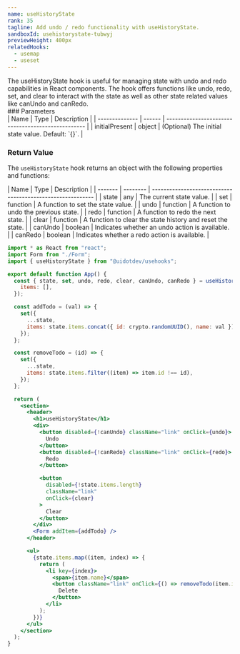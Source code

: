 ```yaml
---
name: useHistoryState
rank: 35
tagline: Add undo / redo functionality with useHistoryState.
sandboxId: usehistorystate-tubwyj
previewHeight: 400px
relatedHooks:
  - usemap
  - useset
---
```



<HookDescription name={frontmatter.name}>
  The useHistoryState hook is useful for managing state with undo and redo
  capabilities in React components. The hook offers functions like undo, redo,
  set, and clear to interact with the state as well as other state related
  values like canUndo and canRedo.
</HookDescription>

<div class="reference">
  ### Parameters

  <div class="table-container">
  | Name           | Type   | Description                                        |
  | -------------- | ------ | -------------------------------------------------- |
  | initialPresent | object | (Optional) The initial state value. Default: `{}`. |
  </div>

  ### Return Value

  The `useHistoryState` hook returns an object with the following properties and functions:

  <div class="table-container">
  | Name    | Type     | Description                                                |
  | ------- | -------- | ---------------------------------------------------------- |
  | state   | any      | The current state value.                                   |
  | set     | function | A function to set the state value.                         |
  | undo    | function | A function to undo the previous state.                     |
  | redo    | function | A function to redo the next state.                         |
  | clear   | function | A function to clear the state history and reset the state. |
  | canUndo | boolean  | Indicates whether an undo action is available.             |
  | canRedo | boolean  | Indicates whether a redo action is available.              |
  </div>
</div>

<CodePreview
  sandboxId={frontmatter.sandboxId}
  previewHeight={frontmatter.previewHeight}
/>

<StaticCodeContainer>

```jsx
import * as React from "react";
import Form from "./Form";
import { useHistoryState } from "@uidotdev/usehooks";

export default function App() {
  const { state, set, undo, redo, clear, canUndo, canRedo } = useHistoryState({
    items: [],
  });

  const addTodo = (val) => {
    set({
      ...state,
      items: state.items.concat({ id: crypto.randomUUID(), name: val }),
    });
  };

  const removeTodo = (id) => {
    set({
      ...state,
      items: state.items.filter((item) => item.id !== id),
    });
  };

  return (
    <section>
      <header>
        <h1>useHistoryState</h1>
        <div>
          <button disabled={!canUndo} className="link" onClick={undo}>
            Undo
          </button>
          <button disabled={!canRedo} className="link" onClick={redo}>
            Redo
          </button>

          <button
            disabled={!state.items.length}
            className="link"
            onClick={clear}
          >
            Clear
          </button>
        </div>
        <Form addItem={addTodo} />
      </header>

      <ul>
        {state.items.map((item, index) => {
          return (
            <li key={index}>
              <span>{item.name}</span>
              <button className="link" onClick={() => removeTodo(item.id)}>
                Delete
              </button>
            </li>
          );
        })}
      </ul>
    </section>
  );
}
```

</StaticCodeContainer>
